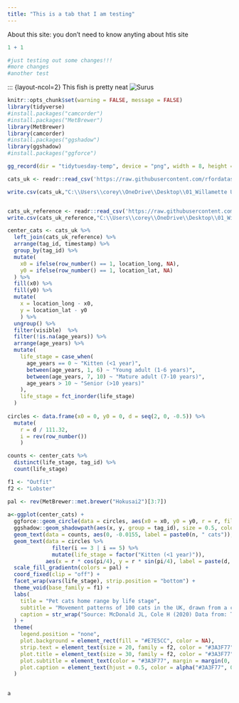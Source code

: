```yaml
---
title: "This is a tab that I am testing"
---
```


About this site: you don't need to know anyting about htis site

```r
1 + 1

#just testing out some changes!!!
#more changes
#another test

```
::: {layout-ncol=2}
This fish is pretty neat
![Surus](fish-facts-624x390.jpg)
```r
knitr::opts_chunk$set(warning = FALSE, message = FALSE) 
library(tidyverse)
#install.packages("camcorder")
#install.packages("MetBrewer")
library(MetBrewer)
library(camcorder)
#install.packages("ggshadow")
library(ggshadow)
#install.packages("ggforce")

gg_record(dir = "tidytuesday-temp", device = "png", width = 8, height = 9.5, units = "in", dpi = 320)

cats_uk <- readr::read_csv('https://raw.githubusercontent.com/rfordatascience/tidytuesday/master/data/2023/2023-01-31/cats_uk.csv')

write.csv(cats_uk,"C:\\Users\\corey\\OneDrive\\Desktop\\01_Willamette U\\Semester 1\\6021\\test.csv", row.names=FALSE)


cats_uk_reference <- readr::read_csv('https://raw.githubusercontent.com/rfordatascience/tidytuesday/master/data/2023/2023-01-31/cats_uk_reference.csv')
write.csv(cats_uk_reference,"C:\\Users\\corey\\OneDrive\\Desktop\\01_Willamette U\\Semester 1\\6021\\test2.csv", row.names=FALSE)

center_cats <- cats_uk %>% 
  left_join(cats_uk_reference) %>% 
  arrange(tag_id, timestamp) %>% 
  group_by(tag_id) %>% 
  mutate(
    x0 = ifelse(row_number() == 1, location_long, NA),
    y0 = ifelse(row_number() == 1, location_lat, NA)
  ) %>% 
  fill(x0) %>% 
  fill(y0) %>% 
  mutate(
    x = location_long - x0,
    y = location_lat - y0
    ) %>% 
  ungroup() %>% 
  filter(visible)  %>% 
  filter(!is.na(age_years)) %>% 
  arrange(age_years) %>% 
  mutate(
    life_stage = case_when(
      age_years == 0 ~ "Kitten (<1 year)",
      between(age_years, 1, 6) ~ "Young adult (1-6 years)",
      between(age_years, 7, 10) ~ "Mature adult (7-10 years)",
      age_years > 10 ~ "Senior (>10 years)"
    ),
    life_stage = fct_inorder(life_stage)
  )
  
circles <- data.frame(x0 = 0, y0 = 0, d = seq(2, 0, -0.5)) %>% 
  mutate(
    r = d / 111.32,
    i = rev(row_number())
    )

counts <- center_cats %>% 
  distinct(life_stage, tag_id) %>% 
  count(life_stage)

f1 <- "Outfit"
f2 <- "Lobster"

pal <- rev(MetBrewer::met.brewer("Hokusai2")[3:7])
           
a<-ggplot(center_cats) +
  ggforce::geom_circle(data = circles, aes(x0 = x0, y0 = y0, r = r, fill = r), linewidth = 0.1, color = NA, alpha = 0.5) +
  ggshadow::geom_shadowpath(aes(x, y, group = tag_id), size = 0.5, color = "#F5C400", shadowsize = 0.8, shadowcolor = "#3A3F77") +
  geom_text(data = counts, aes(0, -0.0155, label = paste0(n, " cats")), stat = "unique", family = f1, color = "white") +
  geom_text(data = circles %>%
              filter(i == 3 | i == 5) %>%
              mutate(life_stage = factor("Kitten (<1 year)")),
            aes(x = r * cos(pi/4), y = r * sin(pi/4), label = paste(d, "km")), family = f1, color = pal[2], nudge_x = 0.0011, nudge_y = 0.0013, size = 3) +
  scale_fill_gradientn(colors = pal) +
  coord_fixed(clip = "off") +
  facet_wrap(vars(life_stage), strip.position = "bottom") +
  theme_void(base_family = f1) +
  labs(
    title = "Pet cats home range by life stage",
    subtitle = "Movement patterns of 100 cats in the UK, drawn from a common starting point.\nMost cats were observed over a week. Distances are approximate.",
    caption = str_wrap("Source: McDonald JL, Cole H (2020) Data from: The small home ranges and large local ecological impacts of pet cats [United Kingdom]. Movebank Data Repository. https://doi.org/10.5441/001/1.pf315732 · Graphic: Georgios Karamanis", width = 120)
  ) +
  theme(
    legend.position = "none",
    plot.background = element_rect(fill = "#E7E5CC", color = NA),
    strip.text = element_text(size = 20, family = f2, color = "#3A3F77"),
    plot.title = element_text(size = 30, family = f2, color = "#3A3F77", hjust = 0.5, margin = margin(15, 0, 5, 0)),
    plot.subtitle = element_text(color = "#3A3F77", margin = margin(0, 0, 20, 0), hjust = 0.5, size = 13),
    plot.caption = element_text(hjust = 0.5, color = alpha("#3A3F77", 0.7), margin = margin(20, 0, 10, 0))
  )
  

```
```r
a
```



